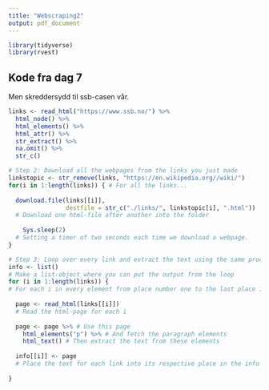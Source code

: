 ```yaml
---
title: "Webscraping2"
output: pdf_document
---
```


```r
library(tidyverse)
library(rvest)
```

## Kode fra dag 7

Men skreddersydd til ssb-casen vår.

```r
links <- read_html("https://www.ssb.no/") %>%
  html_node() %>%
  html_elements() %>%
  html_attr() %>%
  str_extract() %>%
  na.omit() %>%
  str_c()
```

```r
# Step 2: Download all the webpages from the links you just made
linkstopic <- str_remove(links, "https://en.wikipedia.org//wiki/") 
for(i in 1:length(links)) { # For all the links... 
   
  download.file(links[[i]], 
                destfile = str_c("./links/", linkstopic[i], ".html")) 
  # Download one html-file after another into the folder 
   
    Sys.sleep(2) 
  # Setting a timer of two seconds each time we download a webpage.  
}
```

```r
# Step 3: Loop over every link and extract the text using the same procedure as shown before
info <- list()  
# Make a list-object where you can put the output from the loop 
for (i in 1:length(links)) { 
# For each i in every element from place number one to the last place in links (given by length(links)) 
   
  page <- read_html(links[[i]])  
  # Read the html-page for each i 
   
  page <- page %>% # Use this page 
    html_elements("p") %>% # And fetch the paragraph elements 
    html_text() # Then extract the text from these elements 
   
  info[[i]] <- page  
  # Place the text for each link into its respective place in the info-object
   
}
```

